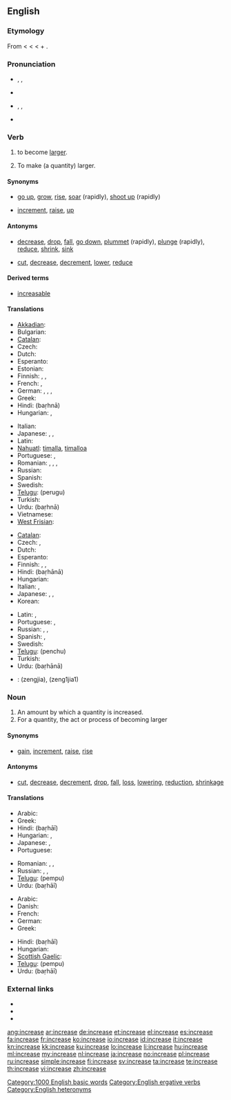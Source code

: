 ==English==

===Etymology===
From {{etyl|enm}} < {{etyl|fro}} < {{etyl|la}} {{term|lang=la|increscere||to increase}} < {{term|lang=la|in||in, on}} + {{term|lang=la|crescere||to grow}}.

===Pronunciation===
* {{sense|verb}} {{enPR|ĭnkrēs’}}, {{IPA|/ɪnˈkriːs/}}, {{SAMPA|/In"kri:s/}}
* {{audio|en-us-increase-verb.ogg|Audio (US)}}
* {{sense|noun}} {{enPR|ĭn'krēs}}, {{IPA|/ˈɪnkriːs/}}, {{SAMPA|/"Inkri:s/}}
* {{audio|en-us-increase-noun.ogg|Audio (US)}}
*: {{rhymes|iːs}}

===Verb===
{{en-verb|increas|ing}}

# {{intransitive|of a quantity}} to become [[large]]r.
# {{transitive}} To make (a quantity) larger.

====Synonyms====
* {{sense|become larger}} [[go up]], [[grow]], [[rise]], [[soar]] (rapidly), [[shoot up]] (rapidly)
* {{sense|make larger}} [[increment]], [[raise]], {{qualifier|informal}} [[up]]

====Antonyms====
* {{sense|become larger}} [[decrease]], [[drop]], [[fall]], [[go down]], [[plummet]] (rapidly), [[plunge]] (rapidly), [[reduce]], [[shrink]], [[sink]]
* {{sense|make larger}} [[cut]], [[decrease]], [[decrement]], [[lower]], [[reduce]]

====Derived terms====
* [[increasable]]

====Translations====
{{trans-top|become larger}}
* [[Akkadian]]: {{tø|akk|𒈨𒌍|tr=miādu, ḪI.A|sc=Xsux}}
* Bulgarian: {{t|bg|нараствам|tr=narástvam|sc=Cyrl}}
* [[Catalan]]: {{t|ca|augmentar}}
* Czech: {{t-|cs|stoupat}}
* Dutch: {{t+|nl|toenemen}}
* Esperanto: {{t|eo|pliiĝi}}
* Estonian: {{t-|et|kasvama}}
* Finnish: {{t+|fi|kasvaa}}, {{t+|fi|lisääntyä}}, {{t-|fi|suurentua}}
* French: {{t+|fr|augmenter}}, {{t+|fr|croître}}
* German: {{t+|de|wachsen|alt=(an)-wachsen}}, {{t-|de|sich vergrößern}}, {{t+|de|steigern}}, {{t+|de|erhöhen}}
* Greek: {{t|el|αβγατίζω|tr=avγatízo|sc=Grek}}
* Hindi: {{t-|hi|बढना|xs=Hindi}} (baṛhnā)
* Hungarian: {{t|hu|nő}}, {{t|hu|növekszik}}
{{trans-mid}}
* Italian: {{t+|it|aumentare}}
* Japanese: {{t-|ja|増える|tr=fueru}}, {{t-|ja|増加する|tr=zōka suru}}, {{t-|ja|増大する|tr=zōdai suru}}
* Latin: {{t-|la|augeo|alt=augeō}}
* [[Nahuatl]]: [[timalla]], [[timalloa]]
* Portuguese: {{t+|pt|aumentar}}, {{t+|pt|acrescentar}}
* Romanian: {{t|ro|crește}}, {{t|ro|mări}}, {{t|ro|spori}}, {{t|ro|urca}}
* Russian: {{t|ru|возрастать|tr=vozrastát'|sc=Cyrl}}
* Spanish: {{t+|es|aumentar}}
* Swedish: {{t|sv|öka}}
* [[Telugu]]: {{t+|te|పెరుగు}} (perugu)
* Turkish: {{t|tr|artmak}}
* Urdu: {{t-|ur|بڑھنا|xs=Urdu}} (baṛhnā)
* Vietnamese: {{t+|vi|tăng|xs=Vietnamese}}
* [[West Frisian]]: {{t-|fy|waakse|xs=West Frisian}}
{{trans-bottom}}

{{trans-top|make larger}}
* [[Catalan]]: {{t|ca|augmentar}}
* Czech: {{t-|cs|zvýšit}}, {{t-|cs|zvětšit}}
* Dutch: {{t-|nl|opvoeren}}
* Esperanto: {{t|eo|pliigi}}
* Finnish: {{t+|fi|kasvattaa}}, {{t+|fi|lisätä}}, {{t-|fi|suurentaa}}
* Hindi: {{t-|hi|बढाना|xs=Hindi}} (baṛhānā)
* Hungarian: {{t|hu|növel}}
* Italian: {{t+|it|aumentare}},  {{t+|it|incrementare}}
* Japanese: {{t-|ja|増える|tr=fueru}}, {{t-|ja|増加する|tr=zōka suru}}, {{t-|ja|増大する|tr=zōdai suru}}
* Korean: {{t-|ko|증가시키다|tr=jeunggasikida|sc=Hang}}
{{trans-mid}}
* Latin: {{t+|la|adicio|alt=adiciō}},  {{t-|la|accumulo|alt=accumulō}}
* Portuguese: {{t+|pt|aumentar}}, {{t+|pt|progredir}}
* Russian: {{t+|ru|увеличивать|tr=uv'elíčivat'}}, {{t+|ru|увеличить|tr=uv'elíčit'}}, {{t+|ru|наращивать|tr=narášivat'}} {{t|ru|нарастить|tr=narastít'}}
* Spanish: {{t+|es|aumentar}}, {{t+|es|subir}}
* Swedish: {{t|sv|öka}}
* [[Telugu]]: {{t|te|పెంచు}} (penchu)
* Turkish: {{t|tr|arttırmak}}
* Urdu: {{t-|ur|بڑھانا|xs=Urdu}} (baṛhānā)
{{trans-bottom}}

{{checktrans}}

* {{ttbc|zh}}: <!--proper Chinese script required-->(zengjia), (zeng1jia1)

===Noun===
{{en-noun}}

# An amount by which a quantity is increased.
# For a quantity, the act or process of becoming larger

====Synonyms====
* {{sense|amount by which a quantity is increased}} [[gain]], [[increment]], {{qualifier|US, said of pay}} [[raise]], [[rise]]

====Antonyms====
* {{sense|amount by which a quantity is increased}} [[cut]], [[decrease]], [[decrement]], [[drop]], [[fall]], [[loss]], [[lowering]], [[reduction]], [[shrinkage]]

====Translations====
{{trans-top|increased amount}}
* Arabic: {{t|ar|نزيد|tr=nazīda|alt=نَزِيدَ|sc=Arab}}
* Greek: {{t+|el|αύξηση|f|tr=áfxisi}}
* Hindi: {{t-|hi|बढाई|f|xs=Hindi}} (baṛhāī)
* Hungarian: {{t|hu|növekmény}}, {{t|hu|növekedés}}
* Japanese: {{t+|ja|増加|tr=zōka}}, {{t-|ja|増大|tr=zōdai}}
* Portuguese: {{t+|pt|acréscimo|m}}
{{trans-mid}}
* Romanian: {{t|ro|creștere|f}}, {{t|ro|sporire|f}}, {{t|ro|mărire|f}}
* Russian: {{t-|ru|увеличение|n|tr=uveličénije}}, {{t+|ru|рост|m|tr=rost}}, {{t-|ru|прирост|m|tr=priróst}}
* [[Telugu]]: {{t|te|పెంపు}} (pempu)
* Urdu: {{t-|ur|بڑھاْی|f|xs=Urdu}} (baṛhāī)
{{trans-bottom}}

{{trans-top|act of becoming larger}}
* Arabic: {{t-|ar|ارتفاع|m|alt=اِرْتِفاع|tr=irtifaa3}}
* Danish: {{t|da|stigning|c}}
* French: {{t+|fr|augmentation|f}}
* German: {{t+|de|Zunahme|f}}
* Greek: {{t+|el|αύξηση|f|tr=áfxisi}}
{{trans-mid}}
* Hindi: {{t-|hi|बढाई|f|xs=Hindi}} (baṛhāī)
* Hungarian: {{t|hu|növekedés}}
* [[Scottish Gaelic]]: {{t-|gd|piseach|m|xs=Scottish Gaelic}}
* [[Telugu]]: {{t|te|పెంపు}} (pempu)
* Urdu: {{t-|ur|بڑھاْی|f|xs=Urdu}} (baṛhāī)
{{trans-bottom}}

===External links===
* {{R:Webster 1913}}
* {{R:Century 1911}}
* {{R:OneLook}}

[[Category:1000 English basic words]]
[[Category:English ergative verbs]]
[[Category:English heteronyms]]

[[ang:increase]]
[[ar:increase]]
[[de:increase]]
[[et:increase]]
[[el:increase]]
[[es:increase]]
[[fa:increase]]
[[fr:increase]]
[[ko:increase]]
[[io:increase]]
[[id:increase]]
[[it:increase]]
[[kn:increase]]
[[kk:increase]]
[[ku:increase]]
[[lo:increase]]
[[li:increase]]
[[hu:increase]]
[[ml:increase]]
[[my:increase]]
[[nl:increase]]
[[ja:increase]]
[[no:increase]]
[[pl:increase]]
[[ru:increase]]
[[simple:increase]]
[[fi:increase]]
[[sv:increase]]
[[ta:increase]]
[[te:increase]]
[[th:increase]]
[[vi:increase]]
[[zh:increase]]